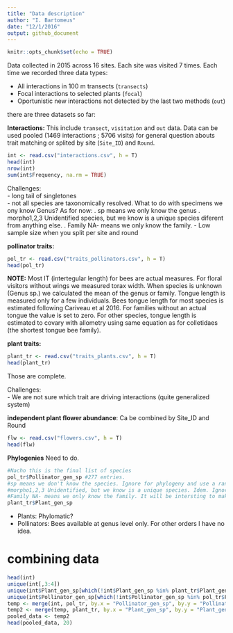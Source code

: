 ```yaml
---
title: "Data description"
author: "I. Bartomeus"
date: "12/1/2016"
output: github_document
---
```


```r
knitr::opts_chunk$set(echo = TRUE)
```

Data collected in 2015 across 16 sites. Each site was visited 7 times. Each time we recorded three data types:

- All interactions in 100 m transects (`transects`)
- Focal interactions to selected plants (`focal`)
- Oportunistic new interactions not detected by the last two methods (`out`)

there are three datasets so far:

__Interactions:__ This include `transect`, `visitation` and `out` data. Data can be used pooled (1469 interactions ; 5706 visits) for general question abouts trait matching or splited by site (`Site_ID`) and `Round`.

```r
int <- read.csv("interactions.csv", h = T)
head(int)
nrow(int)
sum(int$Frequency, na.rm = TRUE)
```
Challenges:  
- long tail of singletones  
- not all species are taxonomically resolved. What to do with specimens we ony know Genus?
As for now:
  . sp means we only know the genus
  . morpho1,2,3 Unidentified species, but we know is a unique species diferent from anything else.
  . Family NA- means we only know the family.
- Low sample size when you split per site and round  


__pollinator traits:__
```r
pol_tr <- read.csv("traits_pollinators.csv", h = T)
head(pol_tr)
```
__NOTE:__ Most IT (intertegular length) for bees are actual measures. For floral visitors without wings we measured torax width. When species is unknown (Genus sp.) we calculated the mean of the genus or family. Tongue length is measured only for a few individuals. Bees tongue length for most species is estimated following Cariveau et al 2016. For families without an actual tongue the value is set to zero. For other species, tongue length is estimated to covary with allometry using same equation as for colletidaes (the shortest tongue bee family).

__plant traits:__
```r
plant_tr <- read.csv("traits_plants.csv", h = T)
head(plant_tr)
```
Those are complete.

Challenges:  
- We are not sure which trait are driving interactions (quite generalized system)  

__independent plant flower abundance__: Ca be combined by Site_ID and Round
```r
flw <- read.csv("flowers.csv", h = T)
head(flw)
```

__Phylogenies__ Need to do.

```r
#Nacho this is the final list of species
pol_tr$Pollinator_gen_sp #277 entries.
#sp means we don't know the species. Ignore for phylogeny and use a random species in this genus
#morpho1,2,3 Unidentified, but we know is a unique species. Idem. Ignore for phylogenies and use a species in genus as replacement?
#Family NA- means we only know the family. It will be intersting to make sure those families are represented, e.g. by adding a ranom species?
plant_tr$Plant_gen_sp
```

- Plants: Phylomatic?
- Pollinators: Bees available at genus level only. For other orders I have no idea.

# combining data

```r
head(int)
unique(int[,3:4])
unique(int$Plant_gen_sp[which(!int$Plant_gen_sp %in% plant_tr$Plant_gen_sp)]) #ok
unique(int$Pollinator_gen_sp[which(!int$Pollinator_gen_sp %in% pol_tr$Pollinator_gen_sp)])
temp <- merge(int, pol_tr, by.x = "Pollinator_gen_sp", by.y = "Pollinator_gen_sp", all.x = TRUE)
temp2 <- merge(temp, plant_tr, by.x = "Plant_gen_sp", by.y = "Plant_gen_sp", all.x = TRUE)
pooled_data <- temp2
head(pooled_data, 20)
```

